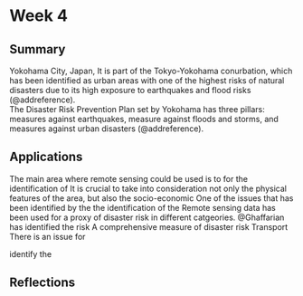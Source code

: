 # Week 4

## Summary 

Yokohama City, Japan, It is part of the Tokyo-Yokohama conurbation, which has been identified as urban areas with one of the highest risks of natural disasters due to its high exposure to earthquakes and flood risks (@addreference).   
The Disaster Risk Prevention Plan set by Yokohama has three pillars: measures against earthquakes, measure against floods and storms, and measures against urban disasters (@addreference). 

## Applications
The main area where remote sensing could be used is to for the identification of
It is crucial to take into consideration not only the physical features of the area, but also the socio-economic 
One of the issues that has been identified by the 
the identification of the 
Remote sensing data has been used for a proxy of disaster risk in different catgeories. @Ghaffarian has identified the risk  A comprehensive measure of disaster risk Transport
There is an issue for 

identify the 

## Reflections